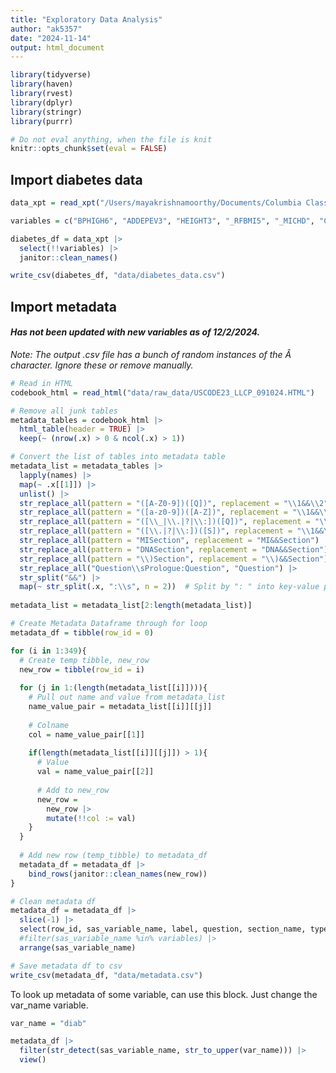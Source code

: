 ```yaml
---
title: "Exploratory Data Analysis"
author: "ak5357"
date: "2024-11-14"
output: html_document
---
```


```r
library(tidyverse)
library(haven)
library(rvest)
library(dplyr)
library(stringr)
library(purrr)

# Do not eval anything, when the file is knit
knitr::opts_chunk$set(eval = FALSE)
```

## Import diabetes data

```r
data_xpt = read_xpt("/Users/mayakrishnamoorthy/Documents/Columbia Classes/P8105/data/LLCP2023.XPT")

variables = c("BPHIGH6", "ADDEPEV3", "HEIGHT3", "_RFBMI5", "_MICHD", "CHCKDNY2", "CHOLMED3", "_RFHYPE6", "BLIND", "CNCRAGE", "CNCRTYP2", "HAVARTH4", "PDIABTS1", "PREDIAB2", "CHKHEMO3", "INSULIN1", "COVIDPO1", "DIABAGE4", "_AGEG5YR", "DIABETE4", "DIABTYPE", "SEXVAR", "EDUCA", "_RACE", "_RFHLTH", "_INCOMG1", "_URBSTAT", "_PACAT3", "_SMOKER3", "SMOKE100", "_CURECI2", "_RFDRHV8", "_RFBING6", "ASTHMA3", "ASTHNOW", "CHCCOPD3", "CVDSTRK3", "PREGNANT", "_RFCHOL3", "CHCOCNC1")

diabetes_df = data_xpt |> 
  select(!!variables) |> 
  janitor::clean_names()
```

```r
write_csv(diabetes_df, "data/diabetes_data.csv")
```

## Import metadata

#### *Has not been updated with new variables as of 12/2/2024.*

_Note: The output .csv file has a bunch of random instances of the Â character. Ignore these or remove manually._
```r
# Read in HTML
codebook_html = read_html("data/raw_data/USCODE23_LLCP_091024.HTML")

# Remove all junk tables
metadata_tables = codebook_html |> 
  html_table(header = TRUE) |> 
  keep(~ (nrow(.x) > 0 & ncol(.x) > 1))

# Convert the list of tables into metadata table
metadata_list = metadata_tables |>
  lapply(names) |> 
  map(~ .x[[1]]) |> 
  unlist() |>
  str_replace_all(pattern = "([A-Z0-9])([Q])", replacement = "\\1&&\\2") |> 
  str_replace_all(pattern = "([a-z0-9])([A-Z])", replacement = "\\1&&\\2") |> 
  str_replace_all(pattern = "([\\_|\\.|?|\\:])([Q])", replacement = "\\1&&\\2") |> 
  str_replace_all(pattern = "([\\.|?|\\:])([S])", replacement = "\\1&&\\2") |> 
  str_replace_all(pattern = "MISection", replacement = "MI&&Section") |> 
  str_replace_all(pattern = "DNASection", replacement = "DNA&&Section") |> 
  str_replace_all(pattern = "\\)Section", replacement = "\\)&&Section") |> 
  str_replace_all("Question\\sPrologue:Question", "Question") |> 
  str_split("&&") |> 
  map(~ str_split(.x, ":\\s", n = 2))  # Split by ": " into key-value pairs
  
metadata_list = metadata_list[2:length(metadata_list)]

# Create Metadata Dataframe through for loop
metadata_df = tibble(row_id = 0)

for (i in 1:349){
  # Create temp tibble, new_row
  new_row = tibble(row_id = i)
  
  for (j in 1:(length(metadata_list[[i]]))){
    # Pull out name and value from metadata_list
    name_value_pair = metadata_list[[i]][[j]]
    
    # Colname
    col = name_value_pair[[1]]
    
    if(length(metadata_list[[i]][[j]]) > 1){
      # Value
      val = name_value_pair[[2]]
      
      # Add to new_row
      new_row =
        new_row |> 
        mutate(!!col := val)
    }
  }
  
  # Add new row (temp_tibble) to metadata_df
  metadata_df = metadata_df |> 
    bind_rows(janitor::clean_names(new_row))
}

# Clean metadata df
metadata_df = metadata_df |> 
  slice(-1) |> 
  select(row_id, sas_variable_name, label, question, section_name, type_of_variable) |> 
  #filter(sas_variable_name %in% variables) |> 
  arrange(sas_variable_name)
```

```r
# Save metadata df to csv
write_csv(metadata_df, "data/metadata.csv")
```

To look up metadata of some variable, can use this block. Just change the var_name variable.
```r
var_name = "diab"

metadata_df |> 
  filter(str_detect(sas_variable_name, str_to_upper(var_name))) |> 
  view()

```